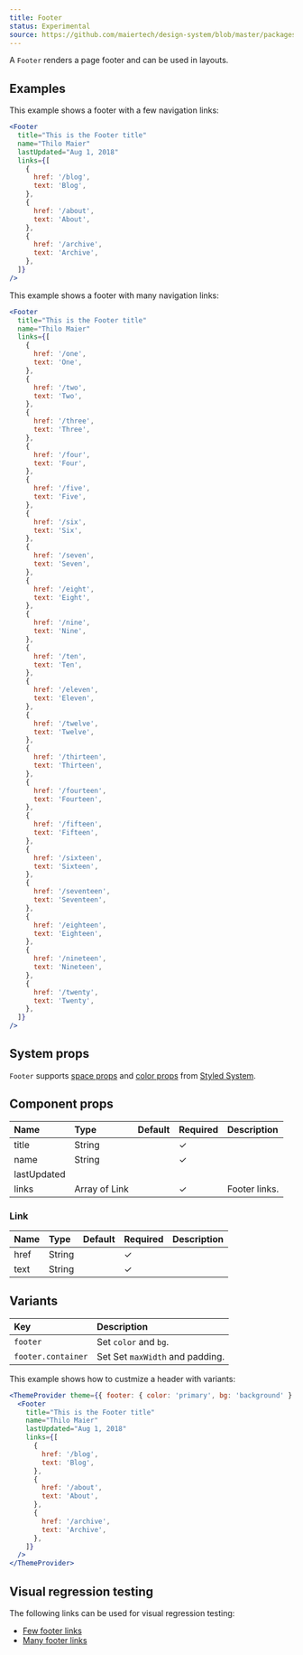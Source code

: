```yaml
---
title: Footer
status: Experimental
source: https://github.com/maiertech/design-system/blob/master/packages/components/src/footer.js
---
```


A `Footer` renders a page footer and can be used in layouts.

## Examples

This example shows a footer with a few navigation links:

```jsx live
<Footer
  title="This is the Footer title"
  name="Thilo Maier"
  lastUpdated="Aug 1, 2018"
  links={[
    {
      href: '/blog',
      text: 'Blog',
    },
    {
      href: '/about',
      text: 'About',
    },
    {
      href: '/archive',
      text: 'Archive',
    },
  ]}
/>
```

This example shows a footer with many navigation links:

```jsx live
<Footer
  title="This is the Footer title"
  name="Thilo Maier"
  links={[
    {
      href: '/one',
      text: 'One',
    },
    {
      href: '/two',
      text: 'Two',
    },
    {
      href: '/three',
      text: 'Three',
    },
    {
      href: '/four',
      text: 'Four',
    },
    {
      href: '/five',
      text: 'Five',
    },
    {
      href: '/six',
      text: 'Six',
    },
    {
      href: '/seven',
      text: 'Seven',
    },
    {
      href: '/eight',
      text: 'Eight',
    },
    {
      href: '/nine',
      text: 'Nine',
    },
    {
      href: '/ten',
      text: 'Ten',
    },
    {
      href: '/eleven',
      text: 'Eleven',
    },
    {
      href: '/twelve',
      text: 'Twelve',
    },
    {
      href: '/thirteen',
      text: 'Thirteen',
    },
    {
      href: '/fourteen',
      text: 'Fourteen',
    },
    {
      href: '/fifteen',
      text: 'Fifteen',
    },
    {
      href: '/sixteen',
      text: 'Sixteen',
    },
    {
      href: '/seventeen',
      text: 'Seventeen',
    },
    {
      href: '/eighteen',
      text: 'Eighteen',
    },
    {
      href: '/nineteen',
      text: 'Nineteen',
    },
    {
      href: '/twenty',
      text: 'Twenty',
    },
  ]}
/>
```

## System props

`Footer` supports [space props](https://styled-system.com/api#space) and
[color props](https://styled-system.com/api#color) from
[Styled System](https://styled-system.com/).

## Component props

| Name        | Type          | Default | Required | Description   |
| :---------- | :------------ | :------ | :------- | :------------ |
| title       | String        |         | ✓        |               |
| name        | String        |         | ✓        |               |
| lastUpdated |               |         |          |               |
| links       | Array of Link |         | ✓        | Footer links. |

### Link

| Name | Type   | Default | Required | Description |
| :--- | :----- | :------ | :------- | ----------- |
| href | String |         | ✓        |             |
| text | String |         | ✓        |             |

## Variants

| Key                | Description                     |
| :----------------- | :------------------------------ |
| `footer`           | Set `color` and `bg`.           |
| `footer.container` | Set Set `maxWidth` and padding. |

This example shows how to custmize a header with variants:

```jsx live
<ThemeProvider theme={{ footer: { color: 'primary', bg: 'background' } }}>
  <Footer
    title="This is the Footer title"
    name="Thilo Maier"
    lastUpdated="Aug 1, 2018"
    links={[
      {
        href: '/blog',
        text: 'Blog',
      },
      {
        href: '/about',
        text: 'About',
      },
      {
        href: '/archive',
        text: 'Archive',
      },
    ]}
  />
</ThemeProvider>
```

## Visual regression testing

The following links can be used for visual regression testing:

- [Few footer links](/footer/few-footer-links)
- [Many footer links](/footer/many-footer-links)
